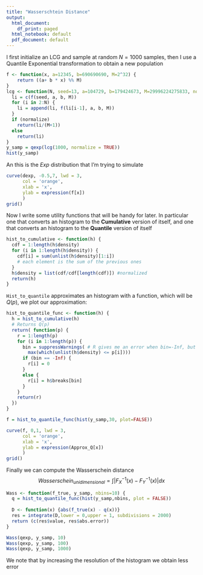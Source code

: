 ```yaml
---
title: "Wasserschtein Distance"
output:
  html_document:
    df_print: paged
  html_notebook: default
  pdf_document: default
---
```

I first initialize an LCG and sample at random $N=1000$ samples, then I use a Quantile Exponential transformation to obtain a new population
```r
f <- function(x, a=12345, b=690690690, M=2^32) {
    return ((a+ b * x) %% M)
}
lcg <- function(N, seed=13, a=104729, b=179424673, M=29996224275833, normalize=FALSE){
  li = c(f(seed, a, b, M))
  for (i in 2:N) {
    li = append(li, f(li[i-1], a, b, M))
  }
  if (normalize) 
    return(li/(M+1))
  else
    return(li)
}
y_samp = qexp(lcg(1000, normalize = TRUE))
hist(y_samp)
```
An this is the $Exp$ distribution that I'm trying to simulate
```r
curve(dexp, -0.5,7, lwd = 3,
      col = 'orange',
      xlab = 'x',
      ylab = expression(f[x])
      )
grid()
```

Now I write some utility functions that will be handy for later. In particular one that converts an histogram to the **Cumulative** version of itself, and one that converts an histogram to the **Quantile** version of itself
```r
hist_to_cumulative <- function(h) {
  cdf = 1:length(h$density)
  for (i in 1:length(h$density)) {
    cdf[i] = sum(unlist(h$density)[1:i])
    # each element is the sum of the previous ones
  }
  h$density = list(cdf/cdf[length(cdf)]) #normalized
  return(h)
}
```
`Hist_to_quantile` approximates an histogram with a function, which will be $Q(p)$, we plot our approximation:
```r
hist_to_quantile_func <- function(h) {
  h = hist_to_cumulative(h)
  # Returns Q(p)
  return( function(p) {
    r = 1:length(p)
    for (i in 1:length(p)) {
      bin = suppressWarnings( # R gives me an error when bin=-Inf, but this is intended
        max(which(unlist(h$density) <= p[i])))
      if (bin == -Inf) {
        r[i] = 0
      }
      else {
        r[i] = h$breaks[bin]
      }
    }
    return(r)
  })
}

f = hist_to_quantile_func(hist(y_samp,30, plot=FALSE))

curve(f, 0,1, lwd = 3,
      col = 'orange',
      xlab = 'x',
      ylab = expression(Approx_Q[x])
      )
grid()
```

Finally we can compute the Wasserschein distance
$$
Wasserschein_{unidimensional} = \int | F^{-1}_X(x) - F^{-1}_Y(x)|dx
$$
```r
Wass <- function(f_true, y_samp, nbins=10) {
  q = hist_to_quantile_func(hist(y_samp,nbins, plot = FALSE))
  
  D <- function(x) {abs(f_true(x) - q(x))}
  res = integrate(D,lower = 0,upper = 1, subdivisions = 2000)
  return (c(res$value, res$abs.error))
}

Wass(qexp, y_samp, 10)
Wass(qexp, y_samp, 100)
Wass(qexp, y_samp, 1000)
```
We note that by increasing the resolution of the histogram we obtain less error

